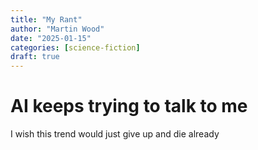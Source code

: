 ```yaml
---
title: "My Rant"
author: "Martin Wood"
date: "2025-01-15"
categories: [science-fiction]
draft: true
---
```


# AI keeps trying to talk to me

I wish this trend would just give up and die already
